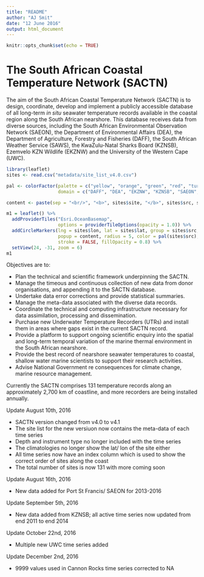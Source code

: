 ```yaml
---
title: "README"
author: "AJ Smit"
date: "12 June 2016"
output: html_document
---
```


```r
knitr::opts_chunk$set(echo = TRUE)
```

# The South African Coastal Temperature Network (SACTN)

The aim of the South African Coastal Temperature Network (SACTN) is to design, coordinate, develop and implement a publicly accessible database of all long-term *in situ* seawater temperature records available in the coastal region along the South African nearshore. This database receives data from diverse sources, including the South African Environmental Observation Network (SAEON), the Department of Environmental Affairs (DEA), the Department of Agriculture, Forestry and Fisheries (DAFF), the South African Weather Service (SAWS), the KwaZulu-Natal Sharks Board (KZNSB), Ezemvelo KZN Wildlife (EKZNW) and the University of the Western Cape (UWC).

```r
library(leaflet)
sites <- read.csv("metadata/site_list_v4.0.csv")

pal <- colorFactor(palette = c("yellow", "orange", "green", "red", "turquoise", "navy", "blue"), 
                   domain = c("DAFF", "DEA", "EKZNW", "KZNSB", "SAEON", "SAWS", "UWC"))

content <- paste(sep = "<br/>", "<b>", sites$site, "</b>", sites$src, sites$type)

m1 = leaflet() %>%
  addProviderTiles("Esri.OceanBasemap",
                   options = providerTileOptions(opacity = 1.0)) %>%
  addCircleMarkers(lng = sites$lon, lat = sites$lat, group = sites$src,
                   popup = content, radius = 5, color = pal(sites$src),
                   stroke = FALSE, fillOpacity = 0.8) %>%
  setView(24, -31, zoom = 6)
m1
```


<!-- ![The SACTN](https://github.com/ajsmit/SACTN/tree/master/graphs/coast_site_source.jpg) -->

<!-- /Users/ajsmit/Dropbox/repos/SACTN/graphs/coast_site_source.pdf -->

Objectives are to:

* Plan the technical and scientific framework underpinning the SACTN.
* Manage the timeous and continuous collection of new data from donor organisations, and appending it to the SACTN database.
* Undertake data error corrections and provide statistical summaries.
* Manage the meta-data associated with the diverse data records.
* Coordinate the technical and computing infrastructure necessary for data assimilation, processing and dissemination.
* Purchase new Underwater Temperature Recorders (UTRs) and install them in areas where gaps exist in the current SACTN record.
* Provide a platform to support ongoing scientific enquiry into the spatial and long-term temporal variation of the marine thermal environment in the South African nearshore.
* Provide the best record of nearshore seawater temperatures to coastal, shallow water marine scientists to support their research activities.
* Advise National Government re consequences for climate change, marine resource management.

Currently the SACTN comprises 131 temperature records along an approximately 2,700 km of coastline, and more recorders are being installed annually.

Update August 10th, 2016

* SACTN version changed from v4.0 to v4.1
* The site list for the new versiuon now contains the meta-data of each time series
* Depth and instrument type no longer included with the time series
* The climatologies no longer show the lat/ lon of the site either
* All time series now have an index column which is used to show the correct order of sites along the coast
* The total number of sites is now 131 with more coming soon

Update August 16th, 2016

* New data added for Port St Francis/ SAEON for 2013-2016

Update September 5th, 2016

* New data added from KZNSB; all active time series now updated from end 2011 to end 2014

Update October 22nd, 2016

* Multiple new UWC time series added

Update December 2nd, 2016

* 9999 values used in Cannon Rocks time series corrected to NA